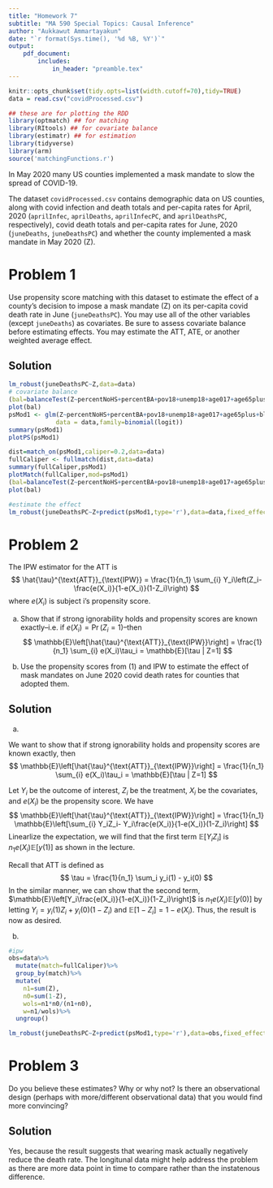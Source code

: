 ```yaml
---
title: "Homework 7"
subtitle: "MA 590 Special Topics: Causal Inference"
author: "Aukkawut Ammartayakun"
date: "`r format(Sys.time(), '%d %B, %Y')`"
output:
    pdf_document:
        includes:
            in_header: "preamble.tex"
---
```


```r
knitr::opts_chunk$set(tidy.opts=list(width.cutoff=70),tidy=TRUE)
data = read.csv("covidProcessed.csv")

## these are for plotting the RDD
library(optmatch) ## for matching
library(RItools) ## for covariate balance
library(estimatr) ## for estimation
library(tidyverse)
library(arm)
source('matchingFunctions.r')
```

In May 2020 many US counties implemented a mask mandate to slow the spread of COVID-19.

The dataset `covidProcessed.csv` contains demographic data on US counties, along with covid infection and death totals and per-capita rates for April, 2020 (`aprilInfec`, `aprilDeaths`, `aprilInfecPC`, and `aprilDeathsPC`, respectively), covid death totals and per-capita rates for June, 2020 (`juneDeaths`, `juneDeathsPC`) and whether the county implemented a mask mandate in May 2020 (Z).

# Problem 1

Use propensity score matching with this dataset to estimate the effect of a county's decision to impose a mask mandate (Z) on its per-capita covid death rate in June (`juneDeathsPC`). You may use all of the other variables (except `juneDeaths`) as covariates. Be sure to assess covariate balance before estimating effects. You may estimate the ATT, ATE, or another weighted average effect. 

## Solution

```r
lm_robust(juneDeathsPC~Z,data=data)
# covariate balance
(bal=balanceTest(Z~percentNoHS+percentBA+pov18+unemp18+age017+age65plus+black+asian+hisp+white+AmInd+dem2party+aprilDeathsPC+aprilInfecPC,data=data))
plot(bal)
psMod1 <- glm(Z~percentNoHS+percentBA+pov18+unemp18+age017+age65plus+black+asian+hisp+white+AmInd+dem2party+aprilDeathsPC+aprilInfecPC,
             data = data,family=binomial(logit))
summary(psMod1)
plotPS(psMod1)

dist=match_on(psMod1,caliper=0.2,data=data)
fullCaliper <- fullmatch(dist,data=data)
summary(fullCaliper,psMod1)
plotMatch(fullCaliper,mod=psMod1)
(bal=balanceTest(Z~percentNoHS+percentBA+pov18+unemp18+age017+age65plus+black+asian+hisp+white+AmInd+dem2party+aprilDeathsPC+aprilInfecPC+strata(fullCaliper),data=data))
plot(bal)

#estimate the effect
lm_robust(juneDeathsPC~Z+predict(psMod1,type='r'),data=data,fixed_effects = ~fullCaliper)
```


# Problem 2
The IPW estimator for the ATT is 
$$
\hat{\tau}^{\text{ATT}}_{\text{IPW}} = \frac{1}{n_1} \sum_{i} Y_i\left(Z_i-\frac{e(X_i)}{1-e(X_i)}(1-Z_i)\right)
$$
where $e(X_i)$ is subject i's propensity score. 

a) Show that if strong ignorability holds and propensity scores are known exactly--i.e. if $e(X_i) = \Pr(Z_i=1)$--then
$$
\mathbb{E}\left[\hat{\tau}^{\text{ATT}}_{\text{IPW}}\right] = \frac{1}{n_1} \sum_{i} e(X_i)\tau_i = \mathbb{E}[\tau | Z=1] 
$$

b) Use the propensity scores from (1) and IPW to estimate the effect of mask mandates on June 2020 covid death rates for counties that adopted them. 

## Solution

a)

We want to show that if strong ignorability holds and propensity scores are known exactly, then
$$
\mathbb{E}\left[\hat{\tau}^{\text{ATT}}_{\text{IPW}}\right] = \frac{1}{n_1} \sum_{i} e(X_i)\tau_i = \mathbb{E}[\tau | Z=1] 
$$

Let $Y_i$ be the outcome of interest, $Z_i$ be the treatment, $X_i$ be the covariates, and $e(X_i)$ be the propensity score. We have
$$
\mathbb{E}\left[\hat{\tau}^{\text{ATT}}_{\text{IPW}}\right] = \frac{1}{n_1} \mathbb{E}\left[\sum_{i} Y_iZ_i- Y_i\frac{e(X_i)}{1-e(X_i)}(1-Z_i)\right]
$$
Linearlize the expectation, we will find that the first term $\mathbb{E}\left[Y_iZ_i\right]$ is $n_1e(X_i)\mathbb{E}[y(1)]$ as shown in the lecture.

Recall that ATT is defined as
$$
\tau = \frac{1}{n_1} \sum_i y_i(1) - y_i(0)
$$
In the similar manner, we can show that the second term, $\mathbb{E}\left[Y_i\frac{e(X_i)}{1-e(X_i)}(1-Z_i)\right]$ is $n_1e(X_i)\mathbb{E}[y(0)]$ by letting $Y_i = y_i(1)Z_i + y_i(0)(1-Z_i)$ and $\mathbb{E}[1-Z_i] = 1-e(X_i)$. Thus, 
the result is now as desired.


b)
```r
#ipw
obs=data%>%
  mutate(match=fullCaliper)%>%
  group_by(match)%>%
  mutate(
    n1=sum(Z),
    n0=sum(1-Z),
    wols=n1*n0/(n1+n0),
    w=n1/wols)%>%
  ungroup()

lm_robust(juneDeathsPC~Z+predict(psMod1,type='r'),data=obs,fixed_effects = ~match,weights=w)
```

# Problem 3
Do you believe these estimates? Why or why not? Is there an observational design (perhaps with more/different observational data) that you would find more convincing? 

## Solution

Yes, because the result suggests that wearing mask actually negatively reduce the death rate. The longitunal data might help address the problem as there are more data point in time to compare rather than the instatenous difference.